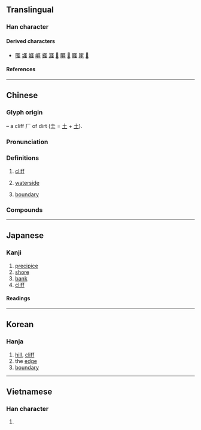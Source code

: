 {{character info}}
==Translingual==

===Han character===
{{Han char|rn=27|rad=厂|as=06|sn=8|four=|canj=MGG|ids=⿸厂圭}}

====Derived characters====
* [[啀]] [[堐]] [[娾]] [[崕]] [[捱]] [[涯]] [[𣔦]] [[睚]] [[𧍊]] [[䝽]] [[崖]] [[𦲒]]

====References====
{{Han ref|kx=0161.080|dkj=02930|dj=0367.310|hdz=10070.120|uh=5393}}

----

==Chinese==
{{zh-forms}}

===Glyph origin===
{{Han etym}}
{{Han compound|厂|t1=cliff|圭|ls=psc|c1=s|c2=p}} – a cliff 厂 of dirt (圭 = [[土]] + [[土]]).

===Pronunciation===
{{zh-pron
|m=yá,yái
|c=ngaai4
|mc=y
|oc=y
|ma=
|cat=n
}}

===Definitions===
{{zh-hanzi}}

# [[cliff]]
#: {{zh-alt-inline|崖}}
# [[waterside]]
#: {{zh-alt-inline|涯}}
# [[boundary]]
#: {{zh-alt-inline|涯}}

===Compounds===
{{zh-der|厓谷|厓山}}

----

==Japanese==

===Kanji===
{{ja-kanji|grade=|rs=厂06}}

# [[precipice]]
# [[shore]]
# [[bank]]
# [[cliff]]

====Readings====
{{ja-readings
|goon=げ
|kanon=がい
|kun=がけ, きし, かたへ, はて
}}

----

==Korean==

===Hanja===
{{ko-hanja|애}}

# [[hill]], [[cliff]]
# the [[edge]]
# [[boundary]]

----

==Vietnamese==

===Han character===
{{vi-readings|rs=厂06|reading=day}}

# {{rfdef|vi|sort=厂06}}